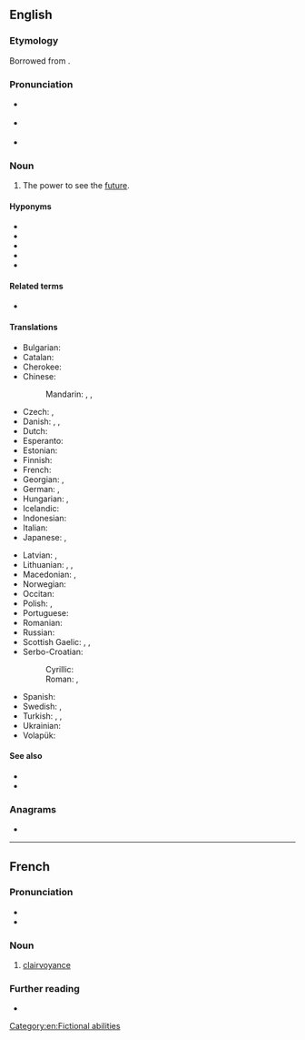 ==English==
{{wikipedia}}

===Etymology===
Borrowed from {{bor|en|fr|clairvoyance}}.

===Pronunciation===
* {{a|GenAm}} {{IPA|en|/klɛɹˈvɔɪəns/}}
* {{a|RP}} {{IPA|en|/klɛəˈvɔɪəns/}}
* {{audio|en|En-ca-clairvoyance.ogg|Audio (Canada)}}

===Noun===
{{en-noun|-|s}}

# {{lb|en|parapsychology}} The power to see the [[future]].

====Hyponyms====
* {{l|en|clairaudience}}
* {{l|en|metagnomy}}
* {{l|en|precognition}}
* {{l|en|psychometry}}
* {{l|en|second sight}}

====Related terms====
* {{l|en|clairvoyant}}

====Translations====
{{trans-top|the power to perceive objects that are not accessible to the senses}}
* Bulgarian: {{t|bg|яснови́дство|n}}
* Catalan: {{t+|ca|clarividència|f}}
* Cherokee: {{t|chr|ᎠᏓᏪᎯ}}
* Chinese:
*: Mandarin: {{t+|cmn|透視|sc=Hani}}, {{t+|cmn|透视|tr=tòushì|sc=Hani}}, {{t+|cmn|千里眼|tr=qiānlǐyǎn|sc=Hani}}
* Czech: {{t|cs|jasnovidnost|f}}, {{t+|cs|jasnovidectví|n}}
* Danish: {{t|da|clairvoyance|c}}, {{t|da|klarsyn|n}}, {{t|da|synskhed|c}}
* Dutch: {{t+|nl|helderziendheid|f}}
* Esperanto: {{t|eo|klarvideco}}
* Estonian: {{t|et|selgeltnägemine}}
* Finnish: {{t+|fi|selvänäköisyys}}
* French: {{t+|fr|clairvoyance|f}}
* Georgian: {{t|ka|გულთმისნობა}}, {{t|ka|ნათელმხილველობა}}
* German: {{t|de|Hellsehen|n}}, {{t+|de|Hellseherei|f}}
* Hungarian: {{t|hu|látnoki képesség}}, {{t+|hu|éleslátás}}
* Icelandic: {{t|is|skyggnigáfa}}
* Indonesian: {{t+|id|kewaskitaan}}
* Italian: {{t+|it|chiaroveggenza|f}}
* Japanese: {{t+|ja|透視|tr=とうし, tōshi|sc=Jpan}}, {{t+|ja|千里眼|tr=せんりがん, senrigan|sc=Jpan}}
{{trans-mid}}
* Latvian: {{t|lv|gaišredzība}}, {{t|lv|tālredzība}}
* Lithuanian: {{t|lt|aiškiaregystė}}, {{t|lt|įžvalgumas}}, {{t|lt|įžvalga}}
* Macedonian: {{t|mk|видовитост|f}}, {{t|mk|јасновидност|f}}
* Norwegian: {{t|no|klarsynthet}}
* Occitan: {{t|oc|clarvesença|f}}
* Polish: {{t+|pl|jasnowidzenie|n}}, {{t|pl|jasnowidztwo|n}}
* Portuguese: {{t+|pt|clarividência}}
* Romanian: {{t+|ro|clarviziune}}
* Russian: {{t+|ru|яснови́дение|n}}
* Scottish Gaelic: {{t|gd|taibhsearachd|f}}, {{t|gd|dà-fhradharc|m}}, {{t|gd|dà-shealladh|m}}
* Serbo-Croatian:
*: Cyrillic: {{t|sh|видовитост}}
*: Roman: {{t+|sh|pronicljivost}}, {{t+|sh|vidovitost}}
* Spanish: {{t|es|clarividencia}}
* Swedish: {{t+|sv|klärvoajans}}, {{t+|sv|synskhet|c}}
* Turkish: {{t+|tr|sağgörü}}, {{t+|tr|basiret}}, {{t|tr|durugörü}}
* Ukrainian: {{t+|uk|яснови́діння|n}}
* Volapük: {{t|vo|kleililogam}}
{{trans-bottom}}

====See also====
* {{l|en|claircognizance}}
* {{l|en|clairsentience}}

===Anagrams===
* {{anagrams|en|a=aacceilnorvy|ovarian cycle}}

[[Category:en:Fictional abilities]]

----

==French==

===Pronunciation===
* {{fr-IPA}}
* {{rhymes|fr|ɑ̃s}}

===Noun===
{{fr-noun|f}}

# [[clairvoyance#English|clairvoyance]]

===Further reading===
* {{R:TLFi}}